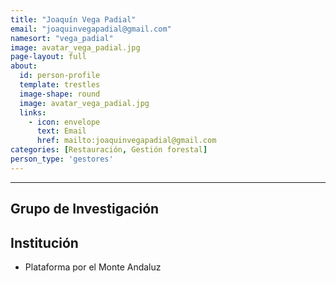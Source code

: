 ```yaml
---
title: "Joaquín Vega Padial"
email: "joaquinvegapadial@gmail.com"  
namesort: "vega_padial"
image: avatar_vega_padial.jpg
page-layout: full
about: 
  id: person-profile
  template: trestles
  image-shape: round
  image: avatar_vega_padial.jpg
  links:
    - icon: envelope
      text: Email
      href: mailto:joaquinvegapadial@gmail.com
categories: [Restauración, Gestión forestal]
person_type: 'gestores'
---
```

 
<hr>

:::{#person-profile}

## Grupo de Investigación


## Institución
- Plataforma por el Monte Andaluz

:::
